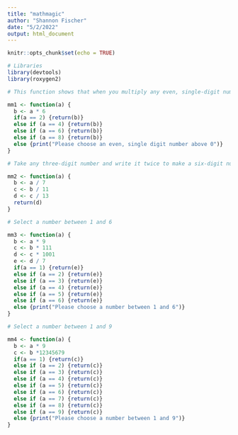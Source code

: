 ---
title: "mathmagic"
author: "Shannon Fischer"
date: "5/2/2022"
output: html_document
---


```{r setup, include=FALSE}
knitr::opts_chunk$set(echo = TRUE)
```



```{r}
# Libraries
library(devtools)
library(roxygen2)
```



```{r}
# This function shows that when you multiply any even, single-digit number greater than zero by six, the number will end with the same digit and the number in the ten's place will be half the number in the one's place.

mm1 <- function(a) {
  b <- a * 6
  if(a == 2) {return(b)}
  else if (a == 4) {return(b)}
  else if (a == 6) {return(b)}
  else if (a == 8) {return(b)}
  else {print("Please choose an even, single digit number above 0")}
}
```

```{r}
# Take any three-digit number and write it twice to make a six-digit number.

mm2 <- function(a) {
  b <- a / 7
  c <- b / 11
  d <- c / 13
  return(d)
}
```

```{r}
# Select a number between 1 and 6

mm3 <- function(a) {
  b <- a * 9
  c <- b * 111
  d <- c * 1001
  e <- d / 7
  if(a == 1) {return(e)}
  else if (a == 2) {return(e)}
  else if (a == 3) {return(e)}
  else if (a == 4) {return(e)}
  else if (a == 5) {return(e)}
  else if (a == 6) {return(e)}
  else {print("Please choose a number between 1 and 6")}
}
```

```{r}
# Select a number between 1 and 9

mm4 <- function(a) {
  b <- a * 9
  c <- b *12345679
  if(a == 1) {return(c)}
  else if (a == 2) {return(c)}
  else if (a == 3) {return(c)}
  else if (a == 4) {return(c)}
  else if (a == 5) {return(c)}
  else if (a == 6) {return(c)}
  else if (a == 7) {return(c)}
  else if (a == 8) {return(c)}
  else if (a == 9) {return(c)}
  else {print("Please choose a number between 1 and 9")}
}
```
